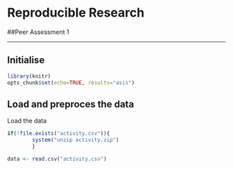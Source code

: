 # Reproducible Research
##Peer Assessment 1

---
## Initialise

```r
library(knitr)
opts_chunk$set(echo=TRUE, results="asis")
```

## Load and preproces the data

Load the data
```r
if(!file.exists("activity.csv")){
        system("unzip activity.zip")
        }

data <- read.csv("activity.csv")
```

